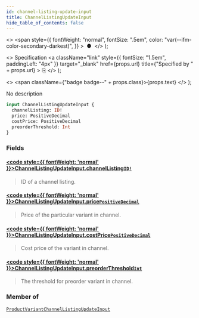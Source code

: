 ```yaml
---
id: channel-listing-update-input
title: ChannelListingUpdateInput
hide_table_of_contents: false
---
```


  <>
    <span
      style={{
        fontWeight: "normal",
        fontSize: ".5em",
        color: "var(--ifm-color-secondary-darkest)",
      }}
    >
      &nbsp;●&nbsp;
    </span>
  </>
);

  <>
    Specification
    <a
      className="link"
      style={{ fontSize: "1.5em", paddingLeft: "4px" }}
      target="\_blank"
      href={props.url}
      title={"Specified by " + props.url}
    >
      ⎘
    </a>
  </>
);

  <>
    <span className={"badge badge--" + props.class}>{props.text}</span>
  </>
);

No description

```graphql
input ChannelListingUpdateInput {
  channelListing: ID!
  price: PositiveDecimal
  costPrice: PositiveDecimal
  preorderThreshold: Int
}
```

### Fields

#### [<code style={{ fontWeight: 'normal' }}>ChannelListingUpdateInput.<b>channelListing</b></code>](#)<Bullet />[`ID!`](../../../storefront/miscellaneous/scalars/id) <Badge class="secondary" text="non-null"/> <Badge class="secondary" text="scalar"/>

> ID of a channel listing.

#### [<code style={{ fontWeight: 'normal' }}>ChannelListingUpdateInput.<b>price</b></code>](#)<Bullet />[`PositiveDecimal`](../../../storefront/miscellaneous/scalars/positive-decimal) <Badge class="secondary" text="scalar"/>

> Price of the particular variant in channel.

#### [<code style={{ fontWeight: 'normal' }}>ChannelListingUpdateInput.<b>costPrice</b></code>](#)<Bullet />[`PositiveDecimal`](../../../storefront/miscellaneous/scalars/positive-decimal) <Badge class="secondary" text="scalar"/>

> Cost price of the variant in channel.

#### [<code style={{ fontWeight: 'normal' }}>ChannelListingUpdateInput.<b>preorderThreshold</b></code>](#)<Bullet />[`Int`](../../../storefront/miscellaneous/scalars/int) <Badge class="secondary" text="scalar"/>

> The threshold for preorder variant in channel.

### Member of

[`ProductVariantChannelListingUpdateInput`](../../../storefront/products/inputs/product-variant-channel-listing-update-input) <Badge class="secondary" text="input"/>
